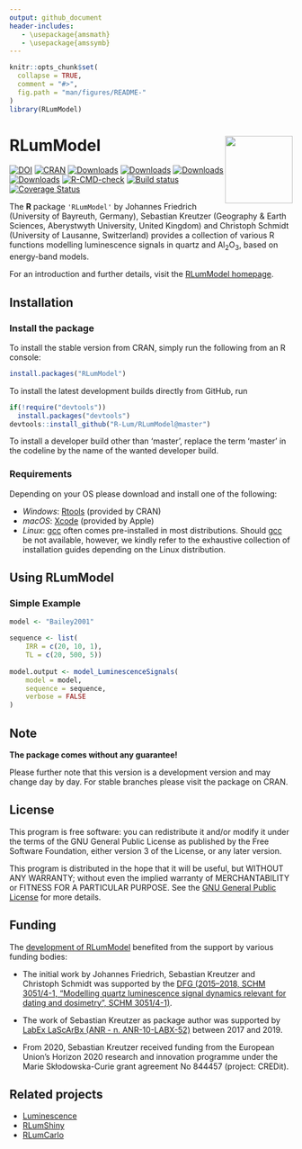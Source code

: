 ```yaml
---
output: github_document
header-includes:
   - \usepackage{amsmath}
   - \usepackage{amssymb}
---
```

<!-- README.md was auto-generated by README.Rmd. Please DO NOT edit by hand!-->


```r
knitr::opts_chunk$set(
  collapse = TRUE,
  comment = "#>",
  fig.path = "man/figures/README-"
)
library(RLumModel)
```

# RLumModel <img width=120px src="man/figures/RLumModel_logo.svg" align="right" />

[![DOI](https://zenodo.org/badge/47547833.svg)](https://zenodo.org/badge/latestdoi/47547833)
[![CRAN](https://www.r-pkg.org/badges/version/RLumModel)](https://CRAN.R-project.org/package=RLumModel )
[![Downloads](https://cranlogs.r-pkg.org/badges/grand-total/RLumModel)](https://www.r-pkg.org/pkg/RLumModel)
[![Downloads](https://cranlogs.r-pkg.org/badges/RLumModel)](https://www.r-pkg.org/pkg/RLumModel)
[![Downloads](https://cranlogs.r-pkg.org/badges/last-week/RLumModel)](https://www.r-pkg.org/pkg/RLumModel)
[![Downloads](https://cranlogs.r-pkg.org/badges/last-day/RLumModel)](https://www.r-pkg.org/pkg/RLumModel)
[![R-CMD-check](https://github.com/R-Lum/RLumModel/workflows/GitHub Actions CI/badge.svg)](https://github.com/R-Lum/RLumModel/actions)
[![Build status](https://ci.appveyor.com/api/projects/status/42umfq97ifr021mk/branch/master?svg=true)](https://ci.appveyor.com/project/RLumSK/rlummodel/branch/master)
[![Coverage Status](https://img.shields.io/codecov/c/github/R-Lum/RLumModel.svg)](https://codecov.io/github/R-Lum/RLumModel?branch=master)

The **R** package `'RLumModel'` by Johannes Friedrich (University of Bayreuth, Germany), 
Sebastian Kreutzer (Geography & Earth Sciences, Aberystwyth University, United Kingdom) and Christoph Schmidt 
(University of Lausanne, Switzerland)
provides a collection of various R functions modelling luminescence signals in quartz and Al<sub>2</sub>O<sub>3</sub>, based on energy-band models.

For an introduction and further details, visit the [RLumModel homepage](https://r-lum.github.io/RLumModel/).

## Installation

### Install the package

To install the stable version from CRAN, simply run the following from an R console:

```r
install.packages("RLumModel")
```

To install the latest development builds directly from GitHub, run

```r
if(!require("devtools"))
  install.packages("devtools")
devtools::install_github("R-Lum/RLumModel@master")
```

To install a developer build other than 'master', replace the term 'master' in the codeline by the name
of the wanted developer build. 

### Requirements 

Depending on your OS please download and install one of the following:

* *Windows*: [Rtools](https://cran.r-project.org/bin/windows/Rtools/) (provided by CRAN)
* *macOS*: [Xcode](https://developer.apple.com/xcode/) (provided by Apple)
* *Linux*: [gcc](https://gcc.gnu.org) often comes pre-installed in most distributions. Should [gcc](https://gcc.gnu.org) be not available, however, we kindly refer to the exhaustive collection of installation guides depending on the Linux distribution.

## Using RLumModel

### Simple Example

```r
model <- "Bailey2001"

sequence <- list(
    IRR = c(20, 10, 1),
    TL = c(20, 500, 5))
    
model.output <- model_LuminescenceSignals(
    model = model,
    sequence = sequence,
    verbose = FALSE
)
```


## Note

**The package comes without any guarantee!**

Please further note that this version is a development version and may change day by day. 
For stable branches please visit the package on CRAN.

## License

This program is free software: you can redistribute it and/or modify it under the terms of the GNU General Public License as published by the Free Software Foundation, either version 3 of the License, or any later version.

This program is distributed in the hope that it will be useful, but WITHOUT ANY WARRANTY; without even the implied warranty of MERCHANTABILITY or FITNESS FOR A PARTICULAR PURPOSE. See the [GNU General Public License](https://github.com/R-Lum/RLumModel/blob/master/LICENSE) for more details.

## <span class="glyphicon glyphicon-euro"></span> Funding

The [development of RLumModel](https://github.com/R-LumModel)
benefited from the support by various funding bodies:

-   The initial work by Johannes Friedrich, Sebastian Kreutzer and
    Christoph Schmidt was supported by the [DFG (2015–2018, SCHM
    3051/4-1, “Modelling quartz luminescence signal dynamics relevant
    for dating and dosimetry”, SCHM
    3051/4-1)](https://gepris.dfg.de/gepris/projekt/279969851).

-   The work of Sebastian Kreutzer as package author was
    supported by [LabEx LaScArBx (ANR -
    n. ANR-10-LABX-52)](https://lascarbx.labex.u-bordeaux.fr) between
    2017 and 2019.

-   From 2020, Sebastian Kreutzer received funding from the European
    Union’s Horizon 2020 research and innovation programme under the
    Marie Skłodowska-Curie grant agreement No 844457 (project: CREDit).

## Related projects 

* [Luminescence](https://github.com/R-Lum/Luminescence)
* [RLumShiny](https://github.com/tzerk/RLumShiny)
* [RLumCarlo](https://github.com/R-Lum/RLumCarlo)

